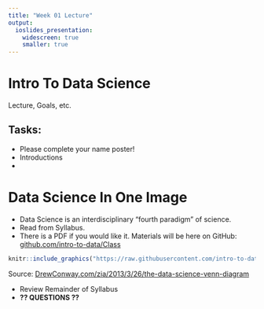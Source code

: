 ```yaml
---
title: "Week 01 Lecture"
output:
  ioslides_presentation:
    widescreen: true
    smaller: true
---
```


# Intro To Data Science

Lecture, Goals, etc.


## Tasks:
- Please complete your name poster!
- Introductions
- 

# Data Science In One Image

- Data Science is an interdisciplinary "fourth paradigm" of science.
- Read from Syllabus.
- There is a PDF if you would like it. Materials will be here on GitHub: [github.com/intro-to-data/Class](https://github.com/intro-to-data/Class)

```r
knitr::include_graphics("https://raw.githubusercontent.com/intro-to-data/Class/master/includes/Data_Science_VD.png")
```

Source: [DrewConway.com/zia/2013/3/26/the-data-science-venn-diagram](http://drewconway.com/zia/2013/3/26/the-data-science-venn-diagram)

- Review Remainder of Syllabus
- **?? QUESTIONS ??**
